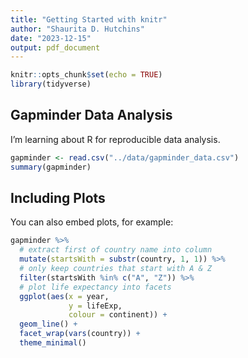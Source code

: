 ```yaml
---
title: "Getting Started with knitr"
author: "Shaurita D. Hutchins"
date: "2023-12-15"
output: pdf_document
---
```


```r
knitr::opts_chunk$set(echo = TRUE)
library(tidyverse)
```

## Gapminder Data Analysis

I'm learning about R for reproducible data analysis.


```r
gapminder <- read.csv("../data/gapminder_data.csv")
summary(gapminder)
```

## Including Plots

You can also embed plots, for example:

```r
gapminder %>%
  # extract first of country name into column
  mutate(startsWith = substr(country, 1, 1)) %>%
  # only keep countries that start with A & Z
  filter(startsWith %in% c("A", "Z")) %>%
  # plot life expectancy into facets
  ggplot(aes(x = year,
             y = lifeExp,
             colour = continent)) +
  geom_line() +
  facet_wrap(vars(country)) + 
  theme_minimal()
```


